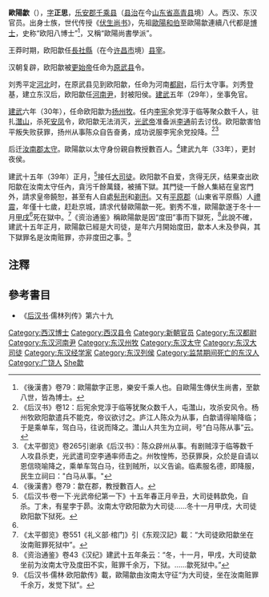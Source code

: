 '''歐陽歙'''（{{bd|前1世纪|?|39年|?|catIdx=Ouyang歐陽歙}}），[[表字|字]]'''正思'''，[[乐安郡|乐安郡]][[千乘县|千乘县]]（[[县治|县治]]在今[[山东省|山东省]][[高青县|高青县]]境）人。西汉、东汉官员。出身士族，世代传授《[[伏生|伏生]][[尚书_(书)|尚书]]》，先祖[[歐陽和伯|歐陽和伯]]至歐陽歙連續八代都是[[博士_(官職)|博士]]，史称“欧阳八博士”<ref>《後漢書》卷79：歐陽歙字正思，樂安千乘人也。自歐陽生傳伏生尚書，至歙八世，皆為博士。</ref>，又稱“歐陽尚書學派”。

王莽时期，欧阳歙任[[長社縣|長社縣]]（在今[[许昌市|许昌市]]境）[[县宰|县宰]]。

汉朝复辟，欧阳歙被[[更始帝|更始帝]]任命为[[原武县|原武县]]令。

刘秀平定[[河朔|河北]]时，在原武县见到欧阳歙，任命为河南[[都尉|都尉]]，后行太守事。刘秀登基，建立东汉后，欧阳歙任[[河南尹|河南尹]]，封被阳侯。[[建武_(东汉)|建武]]五年（29年），坐事免官。

[[建武_(东汉)|建武]]六年（30年），任命欧阳歙为[[揚州刺史部|扬州]][[州牧|牧]]。任内[[李宪_(新朝)|李宪]]余党淳于临等聚众数千人，驻扎[[天柱山|灊山]]，杀死[[安丰镇_(寿县)|安凤]]令，欧阳歙无法消灭，[[光武帝|光武帝]]准备派[[李通_(南阳)|李通]]前去讨伐。欧阳歙害怕平叛失败获罪，扬州从事陈众自告奋勇，成功说服李宪余党投降。<ref>《后汉书》卷12：后宪余党淳于临等犹聚众数千人，屯灊山，攻杀安风令。杨州牧欧阳歙遣兵不能克，帝议欲讨之。庐江人陈众为从事，白歙请得喻降临；于是乘单车，驾白马，往说而降之。灊山人共生为立祠，号“白马陈从事”云。</ref><ref>《太平御览》卷265引谢承《后汉书》：陈众辟州从事。有剧贼淳于临等数千人攻县杀吏，光武遣司空李通率师击之。州牧惶怖，恐获罪戾，众於是自请以恩信晓喻降之，乘单车驾白马，往到贼所，以义告谕。临素服名德，即降服，民生立祠曰："白马从事。"</ref>

后迁[[汝南郡|汝南郡]][[太守|太守]]。歐陽歙以太守身份親自教授數百人。<ref>《後漢書》卷79：歙在郡，教授數百人。</ref>建武九年（33年），更封夜侯。

建武十五年（39年）正月，<ref name="a1">《后汉书·卷一下·光武帝纪第一下》十五年春正月辛丑，大司徒韩歆免，自杀。丁未，有星孛于昴。汝南太守欧阳歙为大司徒……冬十一月甲戌，大司徒欧阳歙下狱死。</ref>接任[[大司徒|大司徒]]。欧阳歙不自爱，贪得无厌，结果查出欧阳歙在汝南太守任內，貪污千餘萬錢，被捕下獄。其門徒一千餘人集結在皇宮門外，請求皇帝饒恕，甚至有人自處[[髡刑|髡刑]]和[[剃刑|剃刑]]。又有[[平原郡|平原郡]]（山東省平原縣）人[[禮震|禮震]]，年僅十七歲，赶赴京城，請求代替歐陽歙一死。劉秀不准，歐陽歙遂于冬十一月[[甲戌|甲戌]]<ref name="a1"/>死在獄中。<ref>《太平御览》卷551《礼义部·棺门》引《东观汉記》載：“大司徒欧阳歙坐在汝南赃罪死狱中”。</ref>《资治通鉴》稱歐陽歙是因“度田”事而下獄死，<ref>《资治通鉴》卷43《汉纪》建武十五年条云：“冬，十一月，甲戌，大司徒歙坐前为汝南太守及度田不实，赃罪千余万，下狱。……歙死狱中。”</ref>此說不確，建武十五年正月，歐陽歙已經是大司徒，是年六月開始度田，歙本人未及參與，其下獄罪名是汝南赃罪，亦非度田之事。<ref>《后汉书·儒林·欧阳歙传》載，歐陽歙由汝南太守征“为大司徒，坐在汝南赃罪千余万，发觉下狱”。</ref>

==注釋==
{{reflist}}

==參考書目==
*《[[后汉书|后汉书]]·儒林列传》第六十九
{{東漢大司徒司徒}}


{{DEFAULTSORT:Ouyang歐陽歙}}
[[Category:西汉博士|Category:西汉博士]]
[[Category:西汉县令|Category:西汉县令]]
[[Category:新朝官员|Category:新朝官员]]
[[Category:东汉都尉|Category:东汉都尉]]
[[Category:东汉河南尹|Category:东汉河南尹]]
[[Category:东汉州牧|Category:东汉州牧]]
[[Category:东汉太守|Category:东汉太守]]
[[Category:东汉大司徒|Category:东汉大司徒]]
[[Category:东汉经学家|Category:东汉经学家]]
[[Category:东汉列侯|Category:东汉列侯]]
[[Category:监禁期间死亡的东汉人|Category:监禁期间死亡的东汉人]]
[[Category:广饶人|Category:广饶人]]
[[Category:歐陽姓|She歙]]